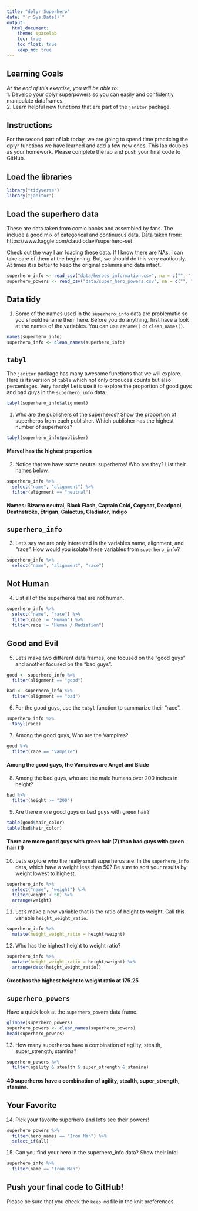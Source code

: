 ```yaml
---
title: "dplyr Superhero"
date: "`r Sys.Date()`"
output:
  html_document: 
    theme: spacelab
    toc: true
    toc_float: true
    keep_md: true
---
```


## Learning Goals  
*At the end of this exercise, you will be able to:*    
1. Develop your dplyr superpowers so you can easily and confidently manipulate dataframes.  
2. Learn helpful new functions that are part of the `janitor` package.  

## Instructions
For the second part of lab today, we are going to spend time practicing the dplyr functions we have learned and add a few new ones. This lab doubles as your homework. Please complete the lab and push your final code to GitHub.  

## Load the libraries
```r
library("tidyverse")
library("janitor")
```

## Load the superhero data
These are data taken from comic books and assembled by fans. The include a good mix of categorical and continuous data.  Data taken from: https://www.kaggle.com/claudiodavi/superhero-set  

Check out the way I am loading these data. If I know there are NAs, I can take care of them at the beginning. But, we should do this very cautiously. At times it is better to keep the original columns and data intact.  
```r
superhero_info <- read_csv("data/heroes_information.csv", na = c("", "-99", "-")) #can assign na values in read_csv
superhero_powers <- read_csv("data/super_hero_powers.csv", na = c("", "-99", "-"))
```

## Data tidy
1. Some of the names used in the `superhero_info` data are problematic so you should rename them here. Before you do anything, first have a look at the names of the variables. You can use `rename()` or `clean_names()`.    
```r
names(superhero_info)
superhero_info <- clean_names(superhero_info)
```

## `tabyl`
The `janitor` package has many awesome functions that we will explore. Here is its version of `table` which not only produces counts but also percentages. Very handy! Let's use it to explore the proportion of good guys and bad guys in the `superhero_info` data.  
```r
tabyl(superhero_info$alignment)
```

1. Who are the publishers of the superheros? Show the proportion of superheros from each publisher. Which publisher has the highest number of superheros?  
```r
tabyl(superhero_info$publisher)
```
#### Marvel has the highest proportion

2. Notice that we have some neutral superheros! Who are they? List their names below.  
```r
superhero_info %>% 
  select("name", "alignment") %>% 
  filter(alignment == "neutral")
```
#### Names: Bizarro	neutral, Black Flash, Captain Cold, Copycat, Deadpool, Deathstroke, Etrigan, Galactus, Gladiator, Indigo

## `superhero_info`
3. Let's say we are only interested in the variables name, alignment, and "race". How would you isolate these variables from `superhero_info`?
```r
superhero_info %>% 
  select("name", "alignment", "race")
```

## Not Human
4. List all of the superheros that are not human.
```r
superhero_info %>% 
  select("name", "race") %>% 
  filter(race != "Human") %>% 
  filter(race != "Human / Radiation")
```

## Good and Evil
5. Let's make two different data frames, one focused on the "good guys" and another focused on the "bad guys".
```r
good <- superhero_info %>% 
  filter(alignment == "good")

bad <- superhero_info %>% 
  filter(alignment == "bad")
```

6. For the good guys, use the `tabyl` function to summarize their "race".
```r
superhero_info %>% 
  tabyl(race)
```

7. Among the good guys, Who are the Vampires?
```r
good %>% 
  filter(race == "Vampire")
```
#### Among the good guys, the Vampires are Angel and Blade

8. Among the bad guys, who are the male humans over 200 inches in height?
```r
bad %>% 
  filter(height >= "200")
```

9. Are there more good guys or bad guys with green hair?  
```r
table(good$hair_color)
table(bad$hair_color)
```
#### There are more good guys with green hair (7) than bad guys with green hair (1)

10. Let's explore who the really small superheros are. In the `superhero_info` data, which have a weight less than 50? Be sure to sort your results by weight lowest to highest.  
```r
superhero_info %>% 
  select("name", "weight") %>% 
  filter(weight < 50) %>% 
  arrange(weight)
```

11. Let's make a new variable that is the ratio of height to weight. Call this variable `height_weight_ratio`.    
```r
superhero_info %>% 
  mutate(height_weight_ratio = height/weight)
```

12. Who has the highest height to weight ratio?  
```r
superhero_info %>% 
  mutate(height_weight_ratio = height/weight) %>% 
  arrange(desc(height_weight_ratio))
```
#### Groot has the highest height to weight ratio at 175.25

## `superhero_powers`
Have a quick look at the `superhero_powers` data frame.  
```r
glimpse(superhero_powers)
superhero_powers <- clean_names(superhero_powers)
head(superhero_powers)
```

13. How many superheros have a combination of agility, stealth, super_strength, stamina?
```r
superhero_powers %>%
  filter(agility & stealth & super_strength & stamina)
```
#### 40 superheros have a combination of agility, stealth, super_strength, stamina.

## Your Favorite
14. Pick your favorite superhero and let's see their powers!  
```r
superhero_powers %>%
  filter(hero_names == "Iron Man") %>%
  select_if(all)
```

15. Can you find your hero in the superhero_info data? Show their info!  
```r
superhero_info %>% 
  filter(name == "Iron Man")
```

## Push your final code to GitHub!
Please be sure that you check the `keep md` file in the knit preferences.  